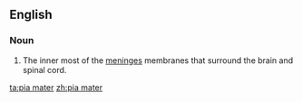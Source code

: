 ==English==
===Noun===
{{en-noun}}
{{wikipedia}}

#The inner most of the [[meninges]] membranes that surround the brain and spinal cord.

[[ta:pia mater]]
[[zh:pia mater]]